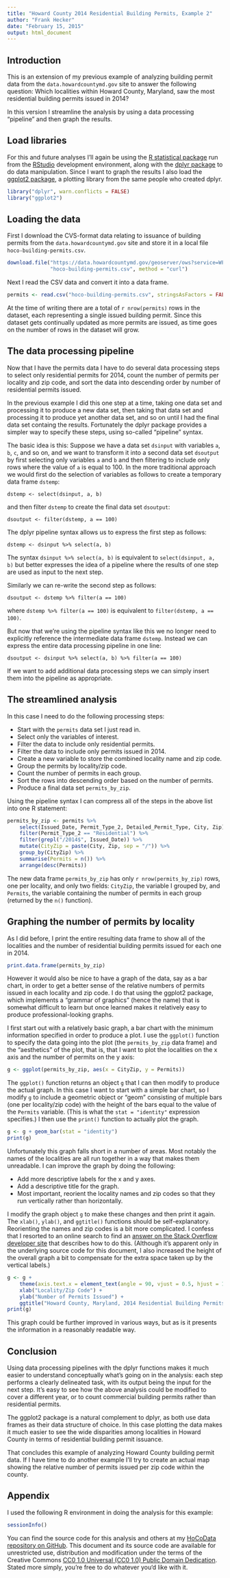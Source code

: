 ```yaml
---
title: "Howard County 2014 Residential Building Permits, Example 2"
author: "Frank Hecker"
date: "February 15, 2015"
output: html_document
---
```


## Introduction

This is an extension of my previous example of analyzing building
permit data from the `data.howardcountymd.gov` site to answer the
following question: Which localities within Howard County, Maryland,
saw the most residential building permits issued in 2014?

In this version I streamline the analysis by using a data processing
“pipeline” and then graph the results.

## Load libraries

For this and future analyses I’ll again be using the [R statistical
package][] run from the [RStudio][] development environment, along
with the [dplyr package][] to do data manipulation. Since I want to
graph the results I also load the [ggplot2 package][], a plotting
library from the same people who created dplyr.

[R statistical package]: http://r-project.org
[RStudio]: http://www.rstudio.com/products/rstudio
[dplyr package]: http://cran.rstudio.com/web/packages/dplyr/vignettes/introduction.html
[ggplot2 package]: http://ggplot2.org

```r
library("dplyr", warn.conflicts = FALSE)
library("ggplot2")
```

## Loading the data

First I download the CVS-format data relating to issuance of building
permits from the `data.howardcountymd.gov` site and store it in a
local file `hoco-building-permits.csv`.

```r
download.file("https://data.howardcountymd.gov/geoserver/ows?service=WFS&version=1.0.0&request=GetFeature&typeName=general:Permits_View_Building_New&outputFormat=csv",
              "hoco-building-permits.csv", method = "curl")
```

Next I read the CSV data and convert it into a data frame.

```r
permits <- read.csv("hoco-building-permits.csv", stringsAsFactors = FALSE)
```

At the time of writing there are a total of `r nrow(permits)` rows in
the dataset, each representing a single issued building permit.  Since
this dataset gets continually updated as more permits are issued, as
time goes on the number of rows in the dataset will grow.

## The data processing pipeline

Now that I have the permits data I have to do several data processing
steps to select only residential permits for 2014, count the number of
permits per locality and zip code, and sort the data into descending
order by number of residential permits issued.

In the previous example I did this one step at a time, taking one data
set and processing it to produce a new data set, then taking that data
set and processing it to produce yet another data set, and so on until
I had the final data set containg the results. Fortunately the dplyr
package provides a simpler way to specify these steps, using so-called
“pipeline” syntax.

The basic idea is this: Suppose we have a data set `dsinput` with
variables `a`, `b`, `c`, and so on, and we want to transform it into a
second data set `dsoutput` by first selecting only variables `a` and
`b` and then filtering to include only rows where the value of `a` is
equal to 100. In the more traditional approach we would first do the
selection of variables as follows to create a temporary data frame
`dstemp`:

```
dstemp <- select(dsinput, a, b)
```

and then filter `dstemp` to create the final data set `dsoutput`:

```
dsoutput <- filter(dstemp, a == 100)
```

The dplyr pipeline syntax allows us to express the first step as
follows:

```
dstemp <- dsinput %>% select(a, b)
```

The syntax `dsinput %>% select(a, b)` is equivalent to `select(dsinput,
a, b)` but better expresses the idea of a pipeline where the results
of one step are used as input to the next step.

Similarly we can re-write the second step as follows:

```
dsoutput <- dstemp %>% filter(a == 100)
```

where `dstemp %>% filter(a == 100)` is equivalent to `filter(dstemp,
a == 100)`.

But now that we’re using the pipeline syntax like this we no longer
need to explicitly reference the intermediate data frame
`dstemp`. Instead we can express the entire data processing pipeline
in one line:

```
dsoutput <- dsinput %>% select(a, b) %>% filter(a == 100)
```

If we want to add additional data processing steps we can simply
insert them into the pipeline as appropriate.

## The streamlined analysis

In this case I need to do the following processing steps:

* Start with the `permits` data set I just read in.
* Select only the variables of interest.
* Filter the data to include only residential permits.
* Filter the data to include only permits issued in 2014.
* Create a new variable to store the combined locality name and zip
  code.
* Group the permits by locality/zip code.
* Count the number of permits in each group.
* Sort the rows into descending order based on the number of permits.
* Produce a final data set `permits_by_zip`.

Using the pipeline syntax I can compress all of the steps in the above
list into one R statement:

```r
permits_by_zip <- permits %>%
    select(Issued_Date, Permit_Type_2, Detailed_Permit_Type, City, Zip) %>%
    filter(Permit_Type_2 == "Residential") %>%
    filter(grepl("/2014$", Issued_Date)) %>%
    mutate(CityZip = paste(City, Zip, sep = "/")) %>%
    group_by(CityZip) %>%
    summarise(Permits = n()) %>%
    arrange(desc(Permits))
```

The new data frame `permits_by_zip` has only `r nrow(permits_by_zip)`
rows, one per locality, and only two fields: `CityZip`, the variable I
grouped by, and `Permits`, the variable containing the number of
permits in each group (returned by the `n()` function).

## Graphing the number of permits by locality

As I did before, I print the entire resulting data frame to show all
of the localities and the number of residential building permits
issued for each one in 2014.

```r
print.data.frame(permits_by_zip)
```

However it would also be nice to have a graph of the data, say as a
bar chart, in order to get a better sense of the relative numbers of
permits issued in each locality and zip code. I do that using the
ggplot2 package, which implements a “grammar of graphics” (hence the
name) that is somewhat difficult to learn but once learned makes it
relatively easy to produce professional-looking graphs.

I first start out with a relatively basic graph, a bar chart with the
minimum information specified in order to produce a plot. I use the
`ggplot()` function to specify the data going into the plot (the
`permits_by_zip` data frame) and the “aesthetics” of the plot, that
is, that I want to plot the localities on the x axis and the number of
permits on the y axis:

```r
g <- ggplot(permits_by_zip, aes(x = CityZip, y = Permits))
```

The `ggplot()` function returns an object `g` that I can then modify
to produce the actual graph. In this case I want to start with a
simple bar chart, so I modify `g` to include a geometric object or
“geom” consisting of multiple bars (one per locality/zip code) with
the height of the bars equal to the value of the `Permits`
variable. (This is what the `stat = "identity"` expression specifies.)
I then use the `print()` function to actually plot the graph.

```r
g <- g + geom_bar(stat = "identity")
print(g)
```

Unfortunately this graph falls short in a number of areas. Most
notably the names of the localities are all run together in a way that
makes them unreadable. I can improve the graph by doing the
following:

* Add more descriptive labels for the x and y axes.
* Add a descriptive title for the graph.
* Most important, reorient the locality names and zip codes so that
  they run vertically rather than horizontally.

I modify the graph object `g` to make these changes and then print it
again. The `xlab()`, `ylab()`, and `ggtitle()` functions should be
self-explanatory. Reorienting the names and zip codes is a bit more
complicated. I confess that I resorted to an online search to find
an [answer on the Stack Overflow developer site][stackoverflow]
that describes how to do this. (Although it’s apparent only in the
underlying source code for this document, I also increased the height
of the overall graph a bit to compensate for the extra space taken up
by the vertical labels.)

[stackoverflow]: http://stackoverflow.com/questions/1330989/rotating-and-spacing-axis-labels-in-ggplot2

```r
g <- g +
    theme(axis.text.x = element_text(angle = 90, vjust = 0.5, hjust = 1)) +
    xlab("Locality/Zip Code") +
    ylab("Number of Permits Issued") +
    ggtitle("Howard County, Maryland, 2014 Residential Building Permits")
print(g)
```

This graph could be further improved in various ways, but as is it
presents the information in a reasonably readable way.

## Conclusion

Using data processing pipelines with the dplyr functions makes it much
easier to understand conceptually what’s going on in the analysis:
each step performs a clearly delineated task, with its output being
the input for the next step. It’s easy to see how the above analysis
could be modified to cover a different year, or to count commercial
building permits rather than residential permits.

The ggplot2 package is a natural complement to dplyr, as both
use data frames as their data structure of choice. In this case
plotting the data makes it much easier to see the wide disparities
among localities in Howard County in terms of residential building
permit issuance.

That concludes this example of analyzing Howard County building permit
data. If I have time to do another example I’ll try to create an
actual map showing the relative number of permits issued per zip code
within the county.

## Appendix

I used the following R environment in doing the analysis for this
example:

```r
sessionInfo()
```

You can find the source code for this analysis and others at my
[HoCoData repository on GitHub][hocodata]. This document and its
source code are available for unrestricted use, distribution and
modification under the terms of the Creative Commons [CC0 1.0
Universal (CC0 1.0) Public Domain Dedication][CC0].  Stated more
simply, you’re free to do whatever you‘d like with it.

[hocodata]: https://github.com/frankhecker/hocodata
[CC0]: https://creativecommons.org/publicdomain/zero/1.0/
